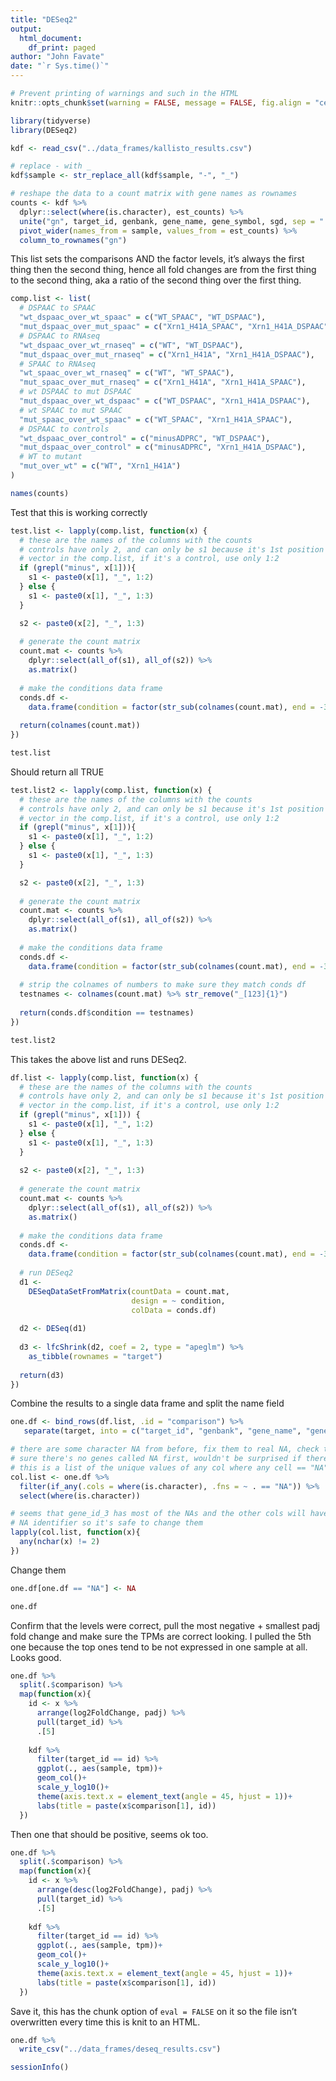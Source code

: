 ```yaml
---
title: "DESeq2"
output: 
  html_document:
    df_print: paged
author: "John Favate"
date: "`r Sys.time()`"
---
```


<style type="text/css">
.main-container {
  max-width: 1500px;
  margin-left: auto;
  margin-right: auto;
}
</style>

```r
# Prevent printing of warnings and such in the HTML
knitr::opts_chunk$set(warning = FALSE, message = FALSE, fig.align = "center")
```

```r
library(tidyverse)
library(DESeq2)

kdf <- read_csv("../data_frames/kallisto_results.csv")

# replace - with _
kdf$sample <- str_replace_all(kdf$sample, "-", "_")

# reshape the data to a count matrix with gene names as rownames
counts <- kdf %>% 
  dplyr::select(where(is.character), est_counts) %>% 
  unite("gn", target_id, genbank, gene_name, gene_symbol, sgd, sep = "|") %>% 
  pivot_wider(names_from = sample, values_from = est_counts) %>% 
  column_to_rownames("gn")
```

This list sets the comparisons AND the factor levels, it's always the first thing then the second thing, hence all fold changes are from the first thing to the second thing, aka a ratio of the second thing over the first thing.
```r
comp.list <- list(
  # DSPAAC to SPAAC
  "wt_dspaac_over_wt_spaac" = c("WT_SPAAC", "WT_DSPAAC"),
  "mut_dspaac_over_mut_spaac" = c("Xrn1_H41A_SPAAC", "Xrn1_H41A_DSPAAC"),
  # DSPAAC to RNAseq
  "wt_dspaac_over_wt_rnaseq" = c("WT", "WT_DSPAAC"),
  "mut_dspaac_over_mut_rnaseq" = c("Xrn1_H41A", "Xrn1_H41A_DSPAAC"),
  # SPAAC to RNAseq
  "wt_spaac_over_wt_rnaseq" = c("WT", "WT_SPAAC"),
  "mut_spaac_over_mut_rnaseq" = c("Xrn1_H41A", "Xrn1_H41A_SPAAC"),
  # wt DSPAAC to mut DSPAAC
  "mut_dspaac_over_wt_dspaac" = c("WT_DSPAAC", "Xrn1_H41A_DSPAAC"),
  # wt SPAAC to mut SPAAC
  "mut_spaac_over_wt_spaac" = c("WT_SPAAC", "Xrn1_H41A_SPAAC"),
  # DSPAAC to controls
  "wt_dspaac_over_control" = c("minusADPRC", "WT_DSPAAC"),
  "mut_dspaac_over_control" = c("minusADPRC", "Xrn1_H41A_DSPAAC"),
  # WT to mutant
  "mut_over_wt" = c("WT", "Xrn1_H41A")
)
```

```r
names(counts)
```

Test that this is working correctly
```r
test.list <- lapply(comp.list, function(x) {
  # these are the names of the columns with the counts
  # controls have only 2, and can only be s1 because it's 1st position in the 
  # vector in the comp.list, if it's a control, use only 1:2
  if (grepl("minus", x[1])){
    s1 <- paste0(x[1], "_", 1:2)
  } else {
    s1 <- paste0(x[1], "_", 1:3)
  }

  s2 <- paste0(x[2], "_", 1:3)
  
  # generate the count matrix
  count.mat <- counts %>%
    dplyr::select(all_of(s1), all_of(s2)) %>%
    as.matrix()
  
  # make the conditions data frame
  conds.df <-
    data.frame(condition = factor(str_sub(colnames(count.mat), end = -3L), levels = c(x[1], x[2])))
  
  return(colnames(count.mat))
})

test.list
```

Should return all TRUE
```r
test.list2 <- lapply(comp.list, function(x) {
  # these are the names of the columns with the counts
  # controls have only 2, and can only be s1 because it's 1st position in the 
  # vector in the comp.list, if it's a control, use only 1:2
  if (grepl("minus", x[1])){
    s1 <- paste0(x[1], "_", 1:2)
  } else {
    s1 <- paste0(x[1], "_", 1:3)
  }

  s2 <- paste0(x[2], "_", 1:3)
  
  # generate the count matrix
  count.mat <- counts %>%
    dplyr::select(all_of(s1), all_of(s2)) %>%
    as.matrix()
  
  # make the conditions data frame
  conds.df <-
    data.frame(condition = factor(str_sub(colnames(count.mat), end = -3L), levels = c(x[1], x[2])))
  
  # strip the colnames of numbers to make sure they match conds df
  testnames <- colnames(count.mat) %>% str_remove("_[123]{1}")
  
  return(conds.df$condition == testnames)
})

test.list2
```

This takes the above list and runs DESeq2.
```r
df.list <- lapply(comp.list, function(x) {
  # these are the names of the columns with the counts
  # controls have only 2, and can only be s1 because it's 1st position in the
  # vector in the comp.list, if it's a control, use only 1:2
  if (grepl("minus", x[1])) {
    s1 <- paste0(x[1], "_", 1:2)
  } else {
    s1 <- paste0(x[1], "_", 1:3)
  }
  
  s2 <- paste0(x[2], "_", 1:3)
  
  # generate the count matrix
  count.mat <- counts %>%
    dplyr::select(all_of(s1), all_of(s2)) %>%
    as.matrix()
  
  # make the conditions data frame
  conds.df <-
    data.frame(condition = factor(str_sub(colnames(count.mat), end = -3L), levels = c(x[1], x[2])))
  
  # run DESeq2
  d1 <-
    DESeqDataSetFromMatrix(countData = count.mat,
                           design = ~ condition,
                           colData = conds.df)
  
  d2 <- DESeq(d1)
  
  d3 <- lfcShrink(d2, coef = 2, type = "apeglm") %>%
    as_tibble(rownames = "target")
  
  return(d3)
})
```

Combine the results to a single data frame and split the name field
```r
one.df <- bind_rows(df.list, .id = "comparison") %>% 
   separate(target, into = c("target_id", "genbank", "gene_name", "gene_symbol", "sgd"), sep = "\\|")

# there are some character NA from before, fix them to real NA, check to make
# sure there's no genes called NA first, wouldn't be surprised if there was.
# this is a list of the unique values of any col where any cell == "NA"
col.list <- one.df %>% 
  filter(if_any(.cols = where(is.character), .fns = ~ . == "NA")) %>% 
  select(where(is.character))

# seems that gene_id_3 has most of the NAs and the other cols will have some non
# NA identifier so it's safe to change them
lapply(col.list, function(x){
  any(nchar(x) != 2)
})
```

Change them
```r
one.df[one.df == "NA"] <- NA

one.df
```

Confirm that the levels were correct, pull the most negative + smallest padj fold change and make sure the TPMs are correct looking. I pulled the 5th one because the top ones tend to be not expressed in one sample at all. Looks good.
```r
one.df %>% 
  split(.$comparison) %>% 
  map(function(x){
    id <- x %>% 
      arrange(log2FoldChange, padj) %>% 
      pull(target_id) %>%
      .[5]
    
    kdf %>% 
      filter(target_id == id) %>% 
      ggplot(., aes(sample, tpm))+
      geom_col()+
      scale_y_log10()+
      theme(axis.text.x = element_text(angle = 45, hjust = 1))+
      labs(title = paste(x$comparison[1], id))
  })
```

Then one that should be positive, seems ok too.
```r
one.df %>% 
  split(.$comparison) %>% 
  map(function(x){
    id <- x %>% 
      arrange(desc(log2FoldChange), padj) %>% 
      pull(target_id) %>%
      .[5]
    
    kdf %>% 
      filter(target_id == id) %>% 
      ggplot(., aes(sample, tpm))+
      geom_col()+
      scale_y_log10()+
      theme(axis.text.x = element_text(angle = 45, hjust = 1))+
      labs(title = paste(x$comparison[1], id))
  })
```

Save it, this has the chunk option of `eval = FALSE` on it so the file isn't overwritten every time this is knit to an HTML.
```r
one.df %>%
  write_csv("../data_frames/deseq_results.csv")
```

```r
sessionInfo()
```

